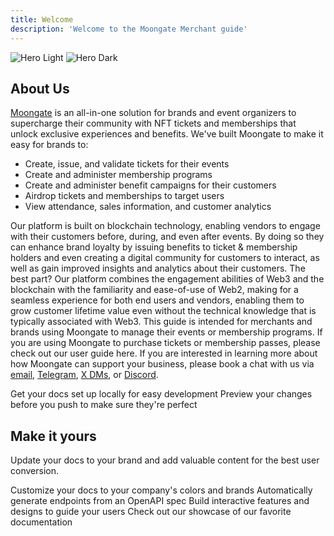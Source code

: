 ```yaml
---
title: Welcome
description: 'Welcome to the Moongate Merchant guide'
---
```


<img
  className="block dark:hidden"
  src="/images/hero-light.svg"
  alt="Hero Light"
/>
<img
  className="hidden dark:block"
  src="/images/hero-dark.svg"
  alt="Hero Dark"
/>

## About Us

[Moongate](https://moongate.id) is an all-in-one solution for brands and event organizers to supercharge their community with NFT tickets and memberships that unlock exclusive experiences and benefits. We've built Moongate to make it easy for brands to:

* Create, issue, and validate tickets for their events
* Create and administer membership programs
* Create and administer benefit campaigns for their customers
* Airdrop tickets and memberships to target users
* View attendance, sales information, and customer analytics

Our platform is built on blockchain technology, enabling vendors to engage with their customers before, during, and even after events. By doing so they can enhance brand loyalty by issuing benefits to ticket & membership holders and even creating a digital community for customers to interact, as well as gain improved insights and analytics about their customers.
The best part? Our platform combines the engagement abilities of Web3 and the blockchain with the familiarity and ease-of-use of Web2, making for a seamless experience for both end users and vendors, enabling them to grow customer lifetime value even without the technical knowledge that is typically associated with Web3.
This guide is intended for merchants and brands using Moongate to manage their events or membership programs. If you are using Moongate to purchase tickets or membership passes, please check out our user guide here. If you are interested in learning more about how Moongate can support your business, please book a chat with us via [email](mailto:contact@moongate.id), [Telegram](https://t.me/pweeh), [X DMs](https://twitter.com/messages/compose?recipient_id=1498601983195844608), or [Discord](https://discord.gg/zg8MwKKtuv).


<CardGroup cols={2}>
  <Card
    title="Edit Your Docs"
    icon="pen-to-square"
    href="https://mintlify.com/docs/quickstart"
  >
    Get your docs set up locally for easy development
  </Card>
  <Card
    title="Preview Changes"
    icon="image"
    href="https://mintlify.com/docs/development"
  >
    Preview your changes before you push to make sure they're perfect
  </Card>
</CardGroup>

## Make it yours

Update your docs to your brand and add valuable content for the best user conversion.

<CardGroup cols={2}>
  <Card
    title="Customize Style"
    icon="palette"
    href="https://mintlify.com/docs/settings/global"
  >
    Customize your docs to your company's colors and brands
  </Card>
  <Card
    title="Reference APIs"
    icon="code"
    href="https://mintlify.com/docs/api-playground/openapi"
  >
    Automatically generate endpoints from an OpenAPI spec
  </Card>
  <Card
    title="Add Components"
    icon="screwdriver-wrench"
    href="https://mintlify.com/docs/components/accordion"
  >
    Build interactive features and designs to guide your users
  </Card>
  <Card
    title="Get Inspiration"
    icon="stars"
    href="https://mintlify.com/customers"
  >
    Check out our showcase of our favorite documentation
  </Card>
</CardGroup>
